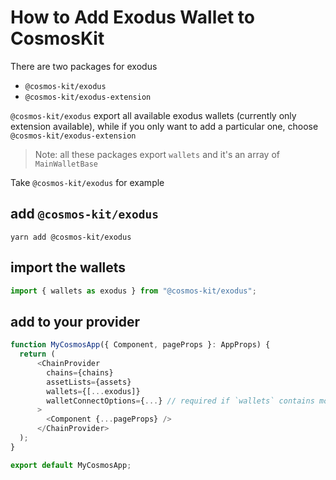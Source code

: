 # How to Add Exodus Wallet to CosmosKit

There are two packages for exodus

- `@cosmos-kit/exodus`
- `@cosmos-kit/exodus-extension`

`@cosmos-kit/exodus` export all available exodus wallets (currently only extension available), while if you only want to add a particular one, choose `@cosmos-kit/exodus-extension`

> Note: all these packages export `wallets` and it's an array of `MainWalletBase`

Take `@cosmos-kit/exodus` for example

## add `@cosmos-kit/exodus`

```
yarn add @cosmos-kit/exodus
```

## import the wallets

```js
import { wallets as exodus } from "@cosmos-kit/exodus";
```

## add to your provider

```js
function MyCosmosApp({ Component, pageProps }: AppProps) {
  return (
      <ChainProvider
        chains={chains}
        assetLists={assets}
        wallets={[...exodus]}
        walletConnectOptions={...} // required if `wallets` contains mobile wallets
      >
        <Component {...pageProps} />
      </ChainProvider>
  );
}

export default MyCosmosApp;
```
